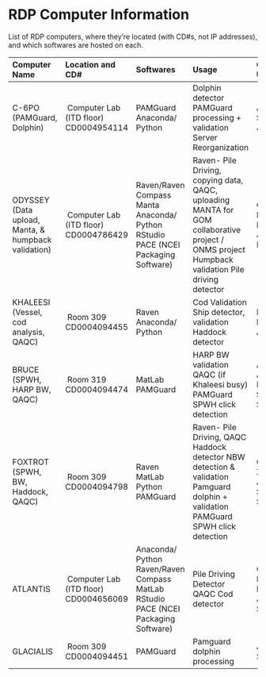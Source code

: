 # RDP Computer Information

List of RDP computers, where they’re located (with CD#s, not IP addresses), and which softwares are hosted on each.

| Computer Name                                       | Location and CD#                       | Softwares                                                                          | Usage                                                                                                                                           | Common User                                |
|:----------------------------------------------------|:---------------------------------------|:-----------------------------------------------------------------------------------|:------------------------------------------------------------------------------------------------------------------------------------------------|:-------------------------------------------|
| C-6PO (PAMGuard, Dolphin)                           |  Computer Lab (ITD floor) CD0004954114 | PAMGuard Anaconda/ Python                                                          | Dolphin detector PAMGuard processing + validation Server Reorganization                                                                         | Amanda, Sophie, Julianne                   |
| ODYSSEY (Data upload, Manta, & humpback validation) |  Computer Lab (ITD floor) CD0004786429 | Raven/Raven Compass Manta Anaconda/ Python RStudio PACE (NCEI Packaging Software)  | Raven- Pile Driving, copying data, QAQC, uploading MANTA for GOM collaborative project / ONMS project Humpback validation Pile driving detector | Catherine, Kate, Lindsey, Jess, Becca      |
| KHALEESI (Vessel, cod analysis, QAQC)               |  Room 309 CD0004094455                 | Raven Anaconda/ Python                                                             | Cod Validation Ship detector, validation Haddock detector                                                                                       | Becca, Rochelle, Annie                     |
| BRUCE (SPWH, HARP BW, QAQC)                         |  Room 319 CD0004094474                 | MatLab PAMGuard                                                                    | HARP BW validation QAQC (if Khaleesi busy) PAMGuard SPWH click detection                                                                        | Annamaria, Annabel, Kate, Sophie, Samara   |
| FOXTROT (SPWH, BW, Haddock, QAQC)                   |  Room 309 CD0004094798                 | Raven MatLab Python PAMGuard                                                       | Raven- Pile Driving, QAQC Haddock detector NBW detection & validation Pamguard dolphin + validation PAMGuard SPWH click detection               | Catherine, Xavier, Annabel, Sophie, Samara |
| ATLANTIS                                            |  Computer Lab (ITD floor) CD0004656069 | Anaconda/ Python Raven/Raven Compass MatLab RStudio PACE (NCEI Packaging Software) | Pile Driving Detector QAQC Cod detector                                                                                                         | Catherine, Kate, Becca, Annie, Samara      |
| GLACIALIS                                           |  Room 309 CD0004094451                 | PAMGuard                                                                           | Pamguard dolphin processing                                                                                                                     | Amanda, Sophie                             |
